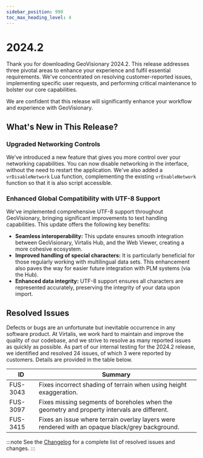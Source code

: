 ```yaml
---
sidebar_position: 990
toc_max_heading_level: 4
---
```


# 2024.2

Thank you for downloading GeoVisionary 2024.2. This release addresses three pivotal areas to enhance your experience and fulfil essential requirements. We've concentrated on resolving customer-reported issues, implementing specific user requests, and performing critical maintenance to bolster our core capabilities.

We are confident that this release will significantly enhance your workflow and experience with GeoVisionary.

## What's New in This Release?

### Upgraded Networking Controls

We've introduced a new feature that gives you more control over your networking capabilities. You can now disable networking in the interface, without the need to restart the application. We've also added a `vrDisableNetwork` Lua function, complementing the existing `vrEnableNetwork` function so that it is also script accessible.

### Enhanced Global Compatibility with UTF-8 Support

We've implemented comprehensive UTF-8 support throughout GeoVisionary, bringing significant improvements to text handling capabilities. This update offers the following key benefits:

- **Seamless interoperability:** This update ensures smooth integration between GeoVisionary, Virtalis Hub, and the Web Viewer, creating a more cohesive ecosystem.
- **Improved handling of special characters:** It is particularly beneficial for those regularly working with multilingual data sets. This enhancement also paves the way for easier future integration with PLM systems (via the Hub).
- **Enhanced data integrity:** UTF-8 support ensures all characters are represented accurately, preserving the integrity of your data upon import. 

## Resolved Issues

Defects or bugs are an unfortunate but inevitable occurrence in any software product. At Virtalis, we work hard to maintain and improve the quality of our codebase, and we strive to resolve as many reported issues as quickly as possible. As part of our internal testing for the 2024.2 release, we identified and resolved 24 issues, of which 3 were reported by customers. Details are provided in the table below.

| ID | Summary |
|---|---|
| FUS-3043 | Fixes incorrect shading of terrain when using height exaggeration. |
| FUS-3097 | Fixes missing segments of boreholes when the geometry and property intervals are different. |
| FUS-3415 | Fixes an issue where terrain overlay layers were rendered with an opaque black/grey background. |

:::note
See the [Changelog](../../changelogs/geovisionary#20242) for a complete list of resolved issues and changes.
:::
